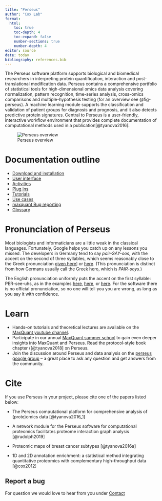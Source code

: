 ```yaml
---
title: "Perseus"
author: "Cox Lab"
format: 
  html:
    toc: true
    toc-depth: 4
    toc-expand: false
    number-sections: true
    number-depth: 4
editor: source
date: today
bibliography: references.bib
---
```


The Perseus software platform supports biological and biomedical researchers in interpreting protein quantification, interaction and post-translational modification data. Perseus contains a comprehensive portfolio of statistical tools for high-dimensional omics data analysis covering normalization, pattern recognition, time-series analysis, cross-omics comparisons and multiple-hypothesis testing (for an overview see @fig-perseus). A machine learning module supports the classification and validation of patient groups for diagnosis and prognosis, and it also detects predictive protein signatures. Central to Perseus is a user-friendly, interactive workflow environment that provides complete documentation of computational methods used in a publication[@tyanova2016].

![Perseus overview](Figures/perseus_figure1.jpg){#fig-perseus}

# Documentation outline

-   [Download and installation](docs/perseus_download_guide.html)
-   [User interface](docs/perseus_user_intereface.html)
-   [Activities](perseus_activities.html)
-   [Plug Ins](docs/perseus_plugins.html)
-   [Tutorials](docs/perseus_tutorials.html)
-   [Use cases](docs/perseus_usecases.html)
-   [maxquant Bug reporting](https://github.com/cox-labs/CoxLab_Bug_Reporting)
-   [Glossary](docs/Glossary.html)


# Pronunciation of Perseus

Most biologists and informaticians are a little weak in the classical languages. Fortunately, Google helps you catch up on any lessons you missed. The developers in Germany tend to say _pair-SAY-oos_, with the accent on the second of three syllables, which seems reasonably close to the Greek pronunciation [given here](http://www.greek-gods.info/greek-heroes/sounds/perseus_greek.mp3)] or [here](http://www.youtube.com/watch?v=Uhtz6nCGXcM).
(This pronunciation is distinct from how Germans usually call the Greek hero, which is _PAIR-soys_.)

The English pronunciation uniformly puts the accent on the first syllable: PER-see-uhs, as in the examples [here](http://www.oxforddictionaries.com/pronounce/english/Perseus), [here](http://www.greek-gods.info/greek-heroes/sounds/perseus_english.mp3), or [here](http://www.youtube.com/watch?v=Uo96zYcmE0Q). For the software there is no official pronunciation, so no one will tell you you are wrong, as long as you say it with confidence.


# Learn

-   Hands-on tutorials and theoretical lectures are available on the [MaxQuant youtube channel](https://www.youtube.com/channel/UCKYzYTm1cnmc0CFAMhxDO8w).
-   Participate in our annual [MaxQuant summer school](http://summerschool.maxquant.de) to gain even deeper insights into MaxQuant and Perseus. Read the protocol-style book chapter ([@tyanova2018] on Perseus.
-   Join the discussion around Perseus and data analysis on the [perseus google group](https://groups.google.com/g/perseus-list) -- a great place to ask any question and get answers from the community.

# Cite

If you use Perseus in your project, please cite one of the papers listed below:

-   The Perseus computational platform for comprehensive analysis of (prote)omics data [@tyanova2016_1]

-   A network module for the Perseus software for computational proteomics facilitates proteome interaction graph analysis [@rudolph2019]

-   Proteomic maps of breast cancer subtypes [@tyanova2016a]

-   1D and 2D annotation enrichment: a statistical method integrating quantitative proteomics with complementary high-throughput data [@cox2012]

## Report a bug

For question we would love to hear from you under [Contact](contact.html)
